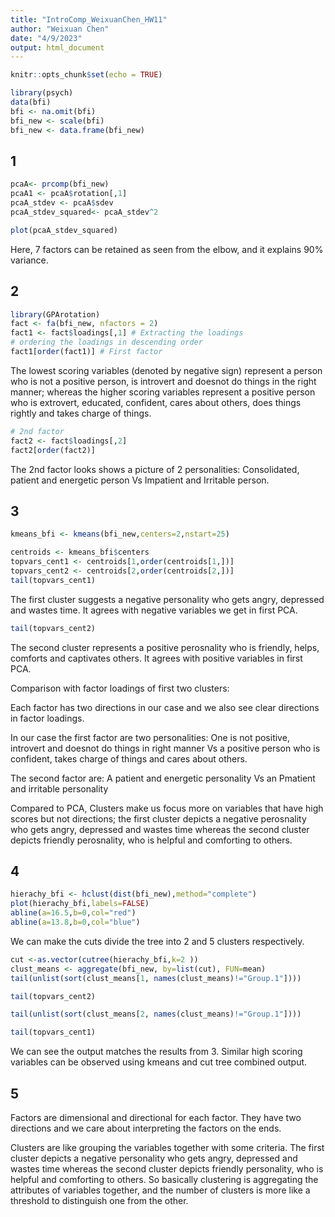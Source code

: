 ```yaml
---
title: "IntroComp_WeixuanChen_HW11"
author: "Weixuan Chen"
date: "4/9/2023"
output: html_document
---
```


```r
knitr::opts_chunk$set(echo = TRUE)
```

```r
library(psych)
data(bfi)
bfi <- na.omit(bfi)
bfi_new <- scale(bfi)
bfi_new <- data.frame(bfi_new)
```

## 1

```r
pcaA<- prcomp(bfi_new)
pcaA1 <- pcaA$rotation[,1]
pcaA_stdev <- pcaA$sdev
pcaA_stdev_squared<- pcaA_stdev^2
```

```r
plot(pcaA_stdev_squared)
```

Here, 7 factors can be retained as seen from the elbow, and it explains 90% variance.

## 2

```r
library(GPArotation)
fact <- fa(bfi_new, nfactors = 2)
fact1 <- fact$loadings[,1] # Extracting the loadings
# ordering the loadings in descending order
fact1[order(fact1)] # First factor
```
The lowest scoring variables (denoted by negative sign) represent a person who is not a positive person, is introvert and doesnot do things in the right manner; whereas the higher scoring variables represent a positive person who is extrovert, educated, confident, cares about others, does things rightly and takes charge of things.

```r
# 2nd factor
fact2 <- fact$loadings[,2]
fact2[order(fact2)]
```

The 2nd factor looks shows a picture of 2 personalities: Consolidated, patient and energetic person Vs Impatient and Irritable person.

## 3

```r
kmeans_bfi <- kmeans(bfi_new,centers=2,nstart=25)
```

```r
centroids <- kmeans_bfi$centers
topvars_cent1 <- centroids[1,order(centroids[1,])]
topvars_cent2 <- centroids[2,order(centroids[2,])]
tail(topvars_cent1)
```

The first cluster suggests a negative personality  who gets angry, depressed and wastes time. It agrees with negative variables we get in first PCA.

```r
tail(topvars_cent2)
```

The second cluster represents a positive perosnality who is friendly, helps,  comforts and captivates others. It agrees with positive variables in first PCA.

Comparison with factor loadings of first two clusters:

Each factor has two directions in our case and we also see clear directions in factor loadings. 

In our case the first factor are two personalities: One is not positive, introvert and doesnot do things in right manner Vs a positive person who is confident, takes charge of things and cares about others.

The second factor are: A patient and energetic personality Vs an Pmatient and irritable personality

Compared to PCA, Clusters make us focus more on variables that have high scores but not directions; the first cluster depicts a negative perosnality who gets angry, depressed and wastes time whereas the second cluster depicts friendly perosnality, who is helpful and comforting to others.

## 4

```r
hierachy_bfi <- hclust(dist(bfi_new),method="complete")
plot(hierachy_bfi,labels=FALSE)
abline(a=16.5,b=0,col="red")
abline(a=13.8,b=0,col="blue")
```
We can make the cuts divide the tree into 2 and 5 clusters respectively. 

```r
cut <-as.vector(cutree(hierachy_bfi,k=2 ))
clust_means <- aggregate(bfi_new, by=list(cut), FUN=mean)
tail(unlist(sort(clust_means[1, names(clust_means)!="Group.1"])))
```

```r
tail(topvars_cent2)
```

```r
tail(unlist(sort(clust_means[2, names(clust_means)!="Group.1"])))
```

```r
tail(topvars_cent1)
```
We can see the output matches the results from 3. Similar high scoring variables can be observed using kmeans and cut tree combined output.

## 5
Factors are dimensional and directional for each factor. They have two directions and we care about interpreting the factors on the ends.

Clusters are like grouping the variables together with some criteria. The first cluster depicts a negative personality who gets angry, depressed and wastes time whereas the second cluster depicts friendly personality, who is helpful and comforting to others. So basically clustering is aggregating the attributes of variables together, and the number of clusters is more like a threshold to distinguish one from the other.